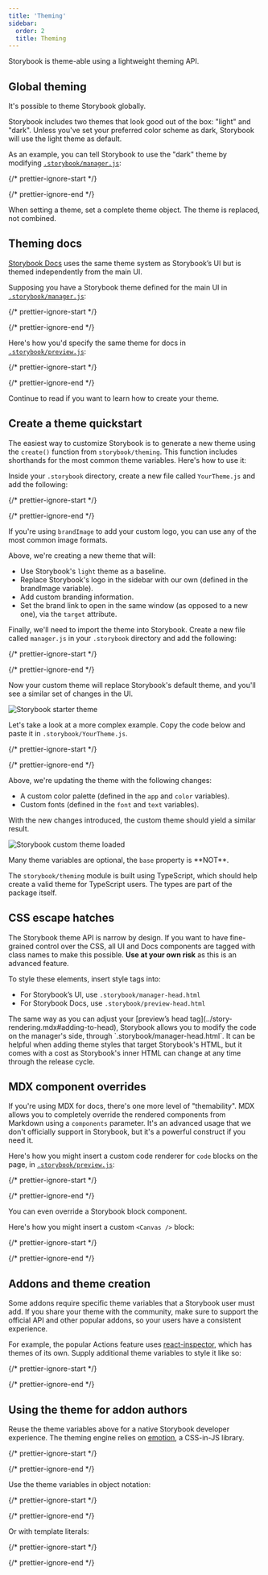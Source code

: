 ```yaml
---
title: 'Theming'
sidebar:
  order: 2
  title: Theming
---
```


Storybook is theme-able using a lightweight theming API.

## Global theming

It's possible to theme Storybook globally.

Storybook includes two themes that look good out of the box: "light" and "dark". Unless you've set your preferred color scheme as dark, Storybook will use the light theme as default.

As an example, you can tell Storybook to use the "dark" theme by modifying [`.storybook/manager.js`](./features-and-behavior.mdx):

{/* prettier-ignore-start */}

<CodeSnippets path="storybook-manager-dark-theme.md" />

{/* prettier-ignore-end */}

When setting a theme, set a complete theme object. The theme is replaced, not combined.

## Theming docs

[Storybook Docs](../../writing-docs/index.mdx) uses the same theme system as Storybook’s UI but is themed independently from the main UI.

Supposing you have a Storybook theme defined for the main UI in [`.storybook/manager.js`](./features-and-behavior.mdx):

{/* prettier-ignore-start */}

<CodeSnippets path="storybook-manager-dark-theme.md" />

{/* prettier-ignore-end */}

Here's how you'd specify the same theme for docs in [`.storybook/preview.js`](../index.mdx#configure-story-rendering):

{/* prettier-ignore-start */}

<CodeSnippets path="storybook-preview-docs-dark-theme.md" />

{/* prettier-ignore-end */}

Continue to read if you want to learn how to create your theme.

## Create a theme quickstart

The easiest way to customize Storybook is to generate a new theme using the `create()` function from `storybook/theming`. This function includes shorthands for the most common theme variables. Here's how to use it:

Inside your `.storybook` directory, create a new file called `YourTheme.js` and add the following:

{/* prettier-ignore-start */}

<CodeSnippets path="storybook-theme-example-variables.md" />

{/* prettier-ignore-end */}

<Callout variant="info" icon="💡">

  If you're using `brandImage` to add your custom logo, you can use any of the most common image formats.
  
</Callout>

Above, we're creating a new theme that will:

* Use Storybook's `light` theme as a baseline.
* Replace Storybook's logo in the sidebar with our own (defined in the brandImage variable).
* Add custom branding information.
* Set the brand link to open in the same window (as opposed to a new one), via the `target` attribute.

Finally, we'll need to import the theme into Storybook. Create a new file called `manager.js` in your `.storybook` directory and add the following:

{/* prettier-ignore-start */}

<CodeSnippets path="storybook-manager-custom-theme.md" />

{/* prettier-ignore-end */}

Now your custom theme will replace Storybook's default theme, and you'll see a similar set of changes in the UI.

![Storybook starter theme](../../_assets/configure/storybook-starter-custom-theme.png)

Let's take a look at a more complex example. Copy the code below and paste it in `.storybook/YourTheme.js`.

{/* prettier-ignore-start */}

<CodeSnippets path="your-theme.md" />

{/* prettier-ignore-end */}

Above, we're updating the theme with the following changes:

* A custom color palette (defined in the `app` and `color` variables).
* Custom fonts (defined in the `font` and `text` variables).

With the new changes introduced, the custom theme should yield a similar result.

![Storybook custom theme loaded](../../_assets/configure/storybook-custom-theme.png)

<Callout variant="info" icon="💡">
  Many theme variables are optional, the <code>base</code> property is **NOT**.
</Callout>

The `storybook/theming` module is built using TypeScript, which should help create a valid theme for TypeScript users. The types are part of the package itself.

## CSS escape hatches

The Storybook theme API is narrow by design. If you want to have fine-grained control over the CSS, all UI and Docs components are tagged with class names to make this possible. **Use at your own risk** as this is an advanced feature.

To style these elements, insert style tags into:

* For Storybook’s UI, use `.storybook/manager-head.html`
* For Storybook Docs, use `.storybook/preview-head.html`

<Callout variant="warning" title="Caution">
  The same way as you can adjust your [preview’s head tag](../story-rendering.mdx#adding-to-head), Storybook allows you to modify the code on the manager's side, through `.storybook/manager-head.html`. It can be helpful when adding theme styles that target Storybook's HTML, but it comes with a cost as Storybook's inner HTML can change at any time through the release cycle.
</Callout>

## MDX component overrides

If you're using MDX for docs, there's one more level of "themability". MDX allows you to completely override the rendered components from Markdown using a `components` parameter. It's an advanced usage that we don't officially support in Storybook, but it's a powerful construct if you need it.

Here's how you might insert a custom code renderer for `code` blocks on the page, in [`.storybook/preview.js`](../index.mdx#configure-story-rendering):

{/* prettier-ignore-start */}

<CodeSnippets path="storybook-preview-custom-code-renderer.md" />

{/* prettier-ignore-end */}

You can even override a Storybook block component.

Here's how you might insert a custom `<Canvas />` block:

{/* prettier-ignore-start */}

<CodeSnippets path="storybook-preview-custom-canvas.md" />

{/* prettier-ignore-end */}

## Addons and theme creation

Some addons require specific theme variables that a Storybook user must add. If you share your theme with the community, make sure to support the official API and other popular addons, so your users have a consistent experience.

For example, the popular Actions feature uses [react-inspector](https://github.com/storybookjs/react-inspector/blob/master/src/styles/themes/chromeLight.tsx), which has themes of its own. Supply additional theme variables to style it like so:

{/* prettier-ignore-start */}

<CodeSnippets path="storybook-preview-extended-theme-variables.md" />

{/* prettier-ignore-end */}

## Using the theme for addon authors

Reuse the theme variables above for a native Storybook developer experience. The theming engine relies on [emotion](https://emotion.sh/), a CSS-in-JS library.

{/* prettier-ignore-start */}

<CodeSnippets path="storybook-theming-styled-import.md" />

{/* prettier-ignore-end */}

Use the theme variables in object notation:

{/* prettier-ignore-start */}

<CodeSnippets path="component-styled-variables-object-notation.md" />

{/* prettier-ignore-end */}

Or with template literals:

{/* prettier-ignore-start */}

<CodeSnippets path="component-styled-variables-template-literals.md" />

{/* prettier-ignore-end */}
